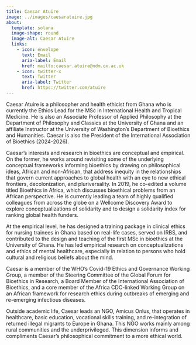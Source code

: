 ```yaml
---
title: Caesar Atuire
image: ../images/caesaratuire.jpg
about:
  template: solana
  image-shape: round
  image-alt: Caesar Atuire
  links:
    - icon: envelope
      text: Email
      aria-label: Email
      href: mailto:caesar.atuire@ndm.ox.ac.uk
    - icon: twitter-x
      text: Twitter
      aria-label: Twitter
      href: https://twitter.com/atuire
---
```


Caesar Atuire is a philosopher and health ethicist from Ghana who is currently the Ethics Lead for the MSc in International Health and Tropical Medicine.  He is also an Associate Professor of Applied Philosophy at the Department of Philosophy and Classics at the University of Ghana and an affiliate Instructor at the University of Washington’s Department of Bioethics and Humanities. Caesar is also the President of the International Association of Bioethics (2024-2026).

Caesar’s interests and research in bioethics are conceptual and empirical. On the former, he works around revisiting some of the underlying conceptual frameworks informing bioethics by drawing on philosophical ideas, African and non-African, that address inequity in the relationships that govern current approaches to global health with an eye to new ethical frontiers, decolonization, and pluriversality. In 2019, he co-edited a volume titled Bioethics in Africa, which discusses bioethical problems from an African perspective. He is currently leading a team of highly qualified colleagues from across the globe on a Wellcome Discovery Award to explore conceptualizations of solidarity and to design a solidarity index for ranking global health funders.

At the empirical level, he has designed a training package in clinical ethics for nursing trainees in Ghana based on real-life cases, served on IRBS, and contributed to the design and teaching of the first MSc in bioethics at the University of Ghana. He has led empirical research on conceptualizations and ethics of mental healthcare, especially in relation to persons who hold cultural and religious beliefs about the mind.

Caesar is a member of the WHO’s Covid-19 Ethics and Governance Working Group, a member of the Steering Committee of the Global Forum for Bioethics in Research, a Board Member of the International Association of Bioethics, and a core member of the Africa CDC-linked Working Group on an African framework for research ethics during outbreaks of emerging and re-emerging infectious diseases.

Outside academic life, Caesar leads an NGO, Amicus Onlus, that operates in healthcare, basic education, vocational skills training, and re-integration of returned illegal migrants to Europe in Ghana. This NGO works mainly among rural communities and the underprivileged. This dimension informs and compliments Caesar's philosophical commitment to a more ethical world.